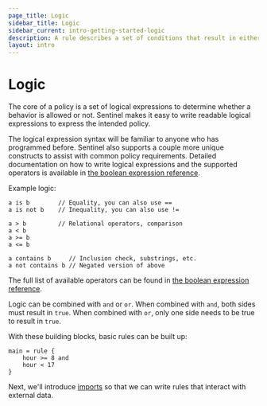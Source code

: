 ```yaml
---
page_title: Logic
sidebar_title: Logic
sidebar_current: intro-getting-started-logic
description: A rule describes a set of conditions that result in either true or false.
layout: intro
---
```


# Logic

The core of a policy is a set of logical expressions to determine whether
a behavior is allowed or not.
Sentinel makes it easy to write readable logical expressions to express
the intended policy.

The logical expression syntax will be familiar to anyone who has programmed
before. Sentinel also supports a couple more unique constructs to assist
with common policy requirements. Detailed documentation on how to write
logical expressions and the supported operators is available in
[the boolean expression reference](/sentinel/language/boolexpr).

Example logic:

```sentinel
a is b        // Equality, you can also use ==
a is not b    // Inequality, you can also use !=

a > b         // Relational operators, comparison
a < b
a >= b
a <= b

a contains b     // Inclusion check, substrings, etc.
a not contains b // Negated version of above
```

The full list of available operators can be found in
[the boolean expression reference](/sentinel/language/boolexpr).

Logic can be combined with `and` or `or`. When combined with `and`, both
sides must result in `true`. When combined with `or`, only one side needs
to be true to result in `true`.

With these building blocks, basic rules can be built up:

```sentinel
main = rule {
	hour >= 8 and
	hour < 17
}
```

Next, we'll introduce
[imports](/sentinel/intro/getting-started/imports)
so that we can write rules that interact with external data.
